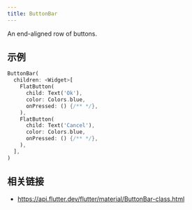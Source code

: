 ```yaml
---
title: ButtonBar
---
```


An end-aligned row of buttons.

## 示例

```dart liveslice=ButtonBar
ButtonBar(
  children: <Widget>[
    FlatButton(
      child: Text('Ok'),
      color: Colors.blue,
      onPressed: () {/** */},
    ),
    FlatButton(
      child: Text('Cancel'),
      color: Colors.blue,
      onPressed: () {/** */},
    ),
  ],
)
```

## 相关链接

- https://api.flutter.dev/flutter/material/ButtonBar-class.html
